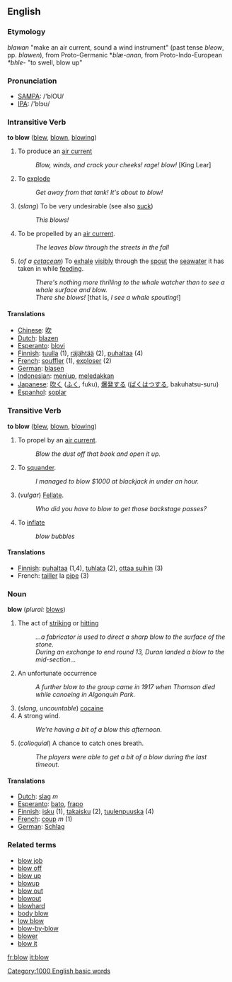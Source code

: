 ==English==
===Etymology===
{{OE.}} ''blawan'' "make an air current, sound a wind instrument" (past tense ''bleow'', pp. ''blawen''), from Proto-Germanic *''blæ-anan'', from Proto-Indo-European ''*bhle-'' "to swell, blow up"

=== Pronunciation ===
*[[w:SAMPA|SAMPA]]: /'blOU/
*[[w:IPA|IPA]]: /'blɔʊ/

=== Intransitive Verb ===
'''to blow''' ([[blew]], [[blown]], [[blowing]])

# To produce an [[air current]]
#: ''Blow, winds, and crack your cheeks! rage! blow!'' [King Lear]
# To [[explode]]
#: ''Get away from that tank!  It's about to blow!''
# (''slang'') To be very undesirable (see also [[suck]])
#: ''This blows!''
# To be propelled by an [[air current]].
#: ''The leaves blow through the streets in the fall''
# (''of a [[cetacean]]'') To [[exhale]] [[visibly]] through the [[spout]] the [[seawater]] it has taken in while [[feeding]].
#: ''There's nothing more thrilling to the whale watcher than to see a whale surface and blow.''
#: ''There she blows!'' [that is, ''I see a whale spouting!'']

==== Translations ====
*[[Chinese]]: [[吹]]
*[[Dutch]]: [[blazen]]
*[[Esperanto]]: [[blovi]]
*[[Finnish]]: [[tuulla]] (1), [[räjähtää]] (2), [[puhaltaa]] (4)
*[[French]]: [[souffler]] (1), [[exploser]] (2)
*[[German]]: [[blasen]]
*[[Indonesian]]: [[tiup|meniup]], [[ledak|meledakkan]]
*[[Japanese]]: [[吹く]] ([[ふく]], fuku), [[爆発]]する ([[ばくはつ]]する, bakuhatsu-suru)
*[[Espanhol]]: [[soplar]]

=== Transitive Verb ===
'''to blow''' ([[blew]], [[blown]], [[blowing]])
# To propel by an [[air current]].
#: ''Blow the dust off that book and open it up.''
# To [[squander]].
#: ''I managed to blow $1000 at blackjack in under an hour.''
# (''vulgar'') [[Fellate]].
#: ''Who did you have to blow to get those backstage passes?''
# To [[inflate]]
#: ''blow bubbles''

==== Translations ====
*[[Finnish]]: [[puhaltaa]] (1,4), [[tuhlata]] (2), [[ottaa suihin]] (3)
*French: [[tailler]] la [[pipe]] (3)

=== Noun ===
'''blow'''  (''plural:'' [[blows]])
# The act of [[strike|striking]] or [[hit]]ting
#: ''...a fabricator is used to direct a sharp blow to the surface of the stone.''
#: ''During an exchange to end round 13, Duran landed a blow to the mid-section...''
# An unfortunate occurrence
#: ''A further blow to the group came in 1917 when Thomson died while canoeing in Algonquin Park.''
# (''slang, uncountable'') [[cocaine]]
# A strong wind.
#: ''We're having a bit of a blow this afternoon.''
# (''colloquial'') A chance to catch ones breath.
#: ''The players were able to get a bit of a blow during the last timeout.''

==== Translations ====
*[[Dutch]]: [[slag]] ''m''
*[[Esperanto]]: [[bato]], [[frapo]]
*[[Finnish]]: [[isku]] (1), [[takaisku]] (2), [[tuulenpuuska]] (4)
*[[French]]: [[coup]] ''m'' (1)
*[[German]]: [[Schlag]]

=== Related terms ===

*[[blow job]]
*[[blow off]]
*[[blow up]]
*[[blowup]]
*[[blow out]]
*[[blowout]]
*[[blowhard]]
*[[body blow]]
*[[low blow]]
*[[blow-by-blow]]
*[[blower]]
*[[blow it]]

[[Category:1000 English basic words]]

[[fr:blow]]
[[it:blow]]